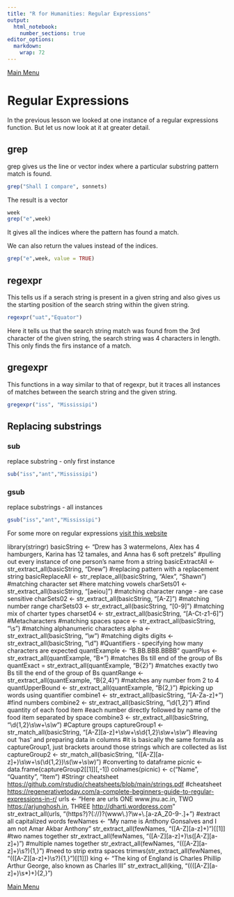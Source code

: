 ```yaml
---
title: "R for Humanities: Regular Expressions"
output: 
  html_notebook: 
    number_sections: true
editor_options: 
  markdown: 
    wrap: 72
---
```


[Main
Menu](https://htmlpreview.github.io/?https://github.com/argentenum/Rworkshop/blob/master/notebooks/RforHumanities.nb.html)

# Regular Expressions

In the previous lesson we looked at one instance of a regular
expressions function. But let us now look at it at greater detail.

## grep

grep gives us the line or vector index where a particular substring
pattern match is found.

```r
grep("Shall I compare", sonnets)
```

The result is a vector

```r
week
grep("e",week)
```

It gives all the indices where the pattern has found a match.

We can also return the values instead of the indices.

```r
grep("e",week, value = TRUE)
```

## regexpr

This tells us if a serach string is present in a given string and also gives us the starting position of the search string within the given string.

```r
regexpr("uat","Equator")
```
Here it tells us that the search string match was found from the 3rd character of the given string, the search string was 4 characters in length. This only finds the firs instance of a match.

## gregexpr 

This functions in a way similar to that of regexpr, but it traces all instances of matches between the search string and the given string.

```r
gregexpr("iss", "Mississipi")
```
## Replacing substrings

### sub

replace substring - only first instance 

```r
sub("iss","ant","Mississipi")
```

### gsub 
replace substrings - all instances 

```r
gsub("iss","ant","Mississipi")
```
For some more on regular expressions [visit this website](https://towardsdatascience.com/a-gentle-introduction-to-regular-expressions-with-r-df5e897ca432)



library(stringr) basicString \<- "Drew has 3 watermelons, Alex has 4
hamburgers, Karina has 12 tamales, and Anna has 6 soft pretzels"
#pulling out every instance of one person's name from a string
basicExtractAll \<- str_extract_all(basicString, "Drew") #replacing
pattern with a replacement string basicReplaceAll \<-
str_replace_all(basicString, "Alex", "Shawn") #matching character set
#here matching vowels charSets01 \<- str_extract_all(basicString,
"[aeiou]") #matching character range - are case sensitive charSets02 \<-
str_extract_all(basicString, "[A-Z]") #matching number range charSets03
\<- str_extract_all(basicString, "[0-9]") #matching mix of charter types
charset04 \<- str_extract_all(basicString, "[A-Ct-z1-6]")
#Metacharacters #matching spaces space \<- str_extract_all(basicString,
"\\s") #matching alphanumeric characters alpha \<-
str_extract_all(basicString, "\\w") #matching digits digits \<-
str_extract_all(basicString, "\\d") #Quantifiers - specifying how many
characters are expected quantExample \<- "B.BB.BBB.BBBB" quantPlus \<-
str_extract_all(quantExample, "B+") #matches Bs till end of the group of
Bs quantExact = str_extract_all(quantExample, "B{2}") #matches exactly
two Bs till the end of the group of Bs quantRange \<-
str_extract_all(quantExample, "B{2,4}") #matches any number from 2 to 4
quantUpperBound \<- str_extract_all(quantExample, "B{2,}") #picking up
words using quantifier combine1 \<- str_extract_all(basicString,
"[A-Za-z]+") #find numbers combine2 \<- str_extract_all(basicString,
"\\d{1,2}") #find quantity of each food item #each number directly
followed by name of the food item separated by space combine3 \<-
str_extract_all(basicString, "\\d{1,2}\\s\\w+\\s*\\w*") #Capture groups
captureGroup1 \<- str_match_all(basicString,
"[A-Z][a-z]+\\s\\w+\\s\\d{1,2}\\s\\w+\\s*\\w*") #leaving out 'has' and
preparing data in columns #it is basically the same formula as
captureGroup1, just brackets around those strings which are collected as
list captureGroup2 \<- str_match_all(basicString,
"([A-Z][a-z]+)\\s\\w+\\s(\\d{1,2})\\s(\\w+\\s*\\w*)") #converting to
dataframe picnic \<- data.frame(captureGroup2[[1]][,-1])
colnames(picnic) \<- c("Name", "Quantity", "Item") #Stringr cheatsheet
<https://github.com/rstudio/cheatsheets/blob/main/strings.pdf>
#cheatsheet
<https://regenerativetoday.com/a-complete-beginners-guide-to-regular-expressions-in-r/>
urls \<- "Here are urls ONE www.jnu.ac.in, TWO <https://arjunghosh.in>,
THREE <http://dharti.wordpress.com>" str_extract_all(urls,
"(https?)?(://)?(www\\.)?\\w+\\.[a-zA_Z0-9-.]+") #extract all
capitalized words fewNames \<- "My name is Anthony Gonsalves and I am
not Amar Akbar Anthony" str_extract_all(fewNames, "([A-Z][a-z]+)")[[1]]
#two names together str_extract_all(fewNames,
"([A-Z][a-z]+)\\s([A-Z][a-z]+)") #multiple names together
str_extract_all(fewNames, "(([A-Z][a-z]+)\\s?){1,}") #need to strip
extra spaces trimws(str_extract_all(fewNames,
"(([A-Z][a-z]+)\\s?){1,}")[[1]]) king \<- "The king of England is
Charles Phillip Arthur George, also known as Charles III"
str_extract_all(king, "((([A-Z][a-z]+)\\s\*)+){2,}")

[Main
Menu](https://htmlpreview.github.io/?https://github.com/argentenum/Rworkshop/blob/master/notebooks/RforHumanities.nb.html)
